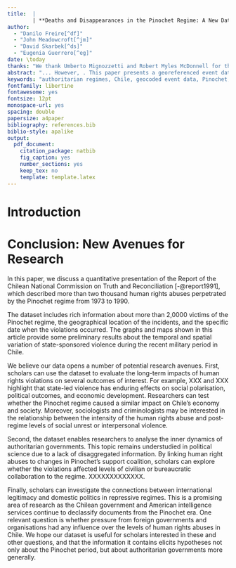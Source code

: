 ```yaml
---
title:  |
        | **Deaths and Disappearances in the Pinochet Regime: A New Dataset**
author: 
  - "Danilo Freire[^df]"
  - "John Meadowcroft[^jm]"
  - "David Skarbek[^ds]"
  - "Eugenia Guerrero[^eg]"
date: \today
thanks: "We thank Umberto Mignozzetti and Robert Myles McDonnell for their helpful comments. Data and replication information are available at [`http://github.com/danilofreire/pinochet-dataset`](http://github.com/danilofreire/pinochet-dataset)."
abstract: "... However, . This paper presents a georeferenced event dataset on "
keywords: "authoritarian regimes, Chile, geocoded event data, Pinochet, truth commission"
fontfamily: libertine
fontawesome: yes
fontsize: 12pt
monospace-url: yes
spacing: double
papersize: a4paper
bibliography: references.bib
biblio-style: apalike
output:
  pdf_document:
    citation_package: natbib
    fig_caption: yes
    number_sections: yes
    keep_tex: no
    template: template.latex
---
```


# Introduction\label{sec:intro}

\setlength{\parindent}{1cm}
\setlength{\parskip}{0pt}


# Conclusion: New Avenues for Research

In this paper, we discuss a quantitative presentation of the Report of the Chilean National Commission on Truth and Reconciliation [-@report1991], which described more than two thousand human rights abuses perpetrated by the Pinochet regime from 1973 to 1990. 


The dataset includes rich information about more than 2,0000 victims of the Pinochet regime, the geographical location of the incidents, and the specific date when the violations occurred. The graphs and maps shown in this article provide some preliminary results about the temporal and spatial variation of state-sponsored violence during the recent military period in Chile.

We believe our data opens a number of potential research avenues. First, scholars can use the dataset to evaluate the long-term impacts of human rights violations on several outcomes of interest. For example, XXX and XXX highlight that state-led violence has enduring effects on social polarisation, political outcomes, and economic development. Researchers can test whether the Pinochet regime caused a similar impact on Chile's economy and society. Moreover, sociologists and criminologists may be interested in the relationship between the intensity of the human rights abuse and post-regime levels of social unrest or interpersonal violence.

Second, the dataset enables researchers to analyse the inner dynamics of authoritarian governments. This topic remains understudied in political science due to a lack of disaggregated information. By linking human right abuses to changes in Pinochet's support coalition, scholars can explore whether the violations affected levels of civilian or bureaucratic collaboration to the regime. XXXXXXXXXXXXX. 

Finally, scholars can investigate the connections between international legitimacy and domestic politics in repressive regimes. This is a promising area of research as the Chilean government and American intelligence services continue to declassify documents from the Pinochet era. One relevant question is whether pressure from foreign governments and organisations had any influence over the levels of human rights abuses in Chile. We hope our dataset is useful for scholars interested in these and other questions, and that the information it contains elicits hypotheses not only about the Pinochet period, but about authoritarian governments more generally.


[^df]: Postdoctoral Research Fellow, The Political Theory Project, Brown University, 8 Fones Alley, Providence, RI 02912, [`danilofreire@gmail.com`](mailto:danilofreire@gmail.com), [`http://danilofreire.github.io`](http://danilofreire.github.io). Corresponding author.

[^jm]: Senior Lecturer in Public Policy, Department of Political Economy, King's College London, [`john.meadowcroft@kcl.ac.uk`](mailto:john.meadowcroft@kcl.ac.uk), [`http://johnmeadowcroft.net`](http://johnmeadowcroft.net).

[^ds]: Associate Professor, Department of Political Science and the Political Theory Project, Brown University, [`david_skarbek@brown.edu`](david_skarbek@brown.edu), [`http://davidskarbek.com`](http://davidskarbek.com).

[^eg]: Software Developer, Tempo UK.

\newpage
\setlength{\parindent}{0cm}
\setlength{\parskip}{6pt}
